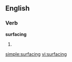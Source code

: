 ==English==

===Verb===
'''surfacing'''

# {{present participle of|[[surface]]}}

[[simple:surfacing]]
[[vi:surfacing]]